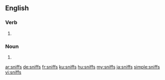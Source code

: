 ==English==

===Verb===
{{head|en}}

# {{en-third-person singular of|sniff}}

===Noun===
{{head|en|plural}}
# {{plural of|sniff|lang=en}}

[[ar:sniffs]]
[[de:sniffs]]
[[fr:sniffs]]
[[ku:sniffs]]
[[hu:sniffs]]
[[my:sniffs]]
[[ja:sniffs]]
[[simple:sniffs]]
[[vi:sniffs]]